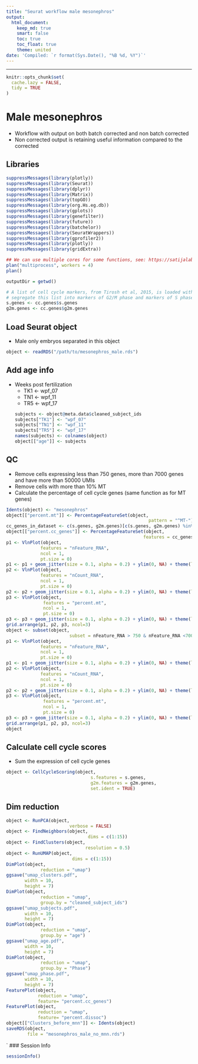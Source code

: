 ```yaml
---
title: "Seurat workflow male mesonephros"
output:
  html_document:
    keep_md: true
    smart: false
    toc: true
    toc_float: true
    theme: united
date: 'Compiled: `r format(Sys.Date(), "%B %d, %Y")`'
---
```

***

```r
knitr::opts_chunk$set(
  cache.lazy = FALSE,
  tidy = TRUE
)
```

# Male mesonephros 
* Workflow with output on both batch corrected and non batch corrected 
* Non corrected output is retaining useful information compared to the corrected 

## Libraries
```r
suppressMessages(library(plotly))
suppressMessages(library(Seurat))
suppressMessages(library(dplyr))
suppressMessages(library(Matrix))
suppressMessages(library(topGO))
suppressMessages(library(org.Hs.eg.db))
suppressMessages(library(gplots))
suppressMessages(library(genefilter))
suppressMessages(library(future))
suppressMessages(library(batchelor))
suppressMessages(library(SeuratWrappers))
suppressMessages(library(gprofiler2))
suppressMessages(library(plotly))
suppressMessages(library(gridExtra))

## We can use multiple cores for some functions, see: https://satijalab.org/seurat/v3.2/future_vignette.html
plan("multiprocess", workers = 4)
plan()

outputDir = getwd()

# A list of cell cycle markers, from Tirosh et al, 2015, is loaded with Seurat.  We can
# segregate this list into markers of G2/M phase and markers of S phase
s.genes <- cc.genes$s.genes
g2m.genes <- cc.genes$g2m.genes
```

## Load Seurat object
* Male only embryos separated in this object
```r
object <- readRDS("/path/to/mesonephros_male.rds")
```

## Add age info
* Weeks post fertilization
  * TK1 <- wpf_07
  * TN1 <- wpf_11
  * TR5 <- wpf_17
```r
subjects <- object@meta.data$cleaned_subject_ids
subjects["TK1"] <- "wpf_07"
subjects["TN1"] <- "wpf_11"
subjects["TR5"] <- "wpf_17"
names(subjects) <- colnames(object)
object[["age"]] <- subjects
```

## QC
* Remove cells expressing less than 750 genes, more than 7000 genes and have more than 50000 UMIs
* Remove cells with more than 10% MT 
* Calculate the percentage of cell cycle genes (same function as for MT genes)
```r
Idents(object) <- "mesonephros"
object[["percent.mt"]] <- PercentageFeatureSet(object, 
                                                      pattern = "^MT-")
cc_genes_in_dataset <- c(s.genes, g2m.genes)[c(s.genes, g2m.genes) %in% rownames(object)]
object[["percent.cc_genes"]] <- PercentageFeatureSet(object, 
                                                    features = cc_genes_in_dataset)
p1 <- VlnPlot(object, 
             features = "nFeature_RNA", 
             ncol = 1,
             pt.size = 0)
p1 <- p1 + geom_jitter(size = 0.1, alpha = 0.2) + ylim(0, NA) + theme(legend.position = "none")
p2 <- VlnPlot(object, 
             features = "nCount_RNA", 
             ncol = 1,
             pt.size = 0)
p2 <- p2 + geom_jitter(size = 0.1, alpha = 0.2) + ylim(0, NA) + theme(legend.position = "none")
p3 <- VlnPlot(object, 
              features = "percent.mt", 
              ncol = 1,
              pt.size = 0)
p3 <- p3 + geom_jitter(size = 0.1, alpha = 0.2) + ylim(0, NA) + theme(legend.position = "none")
grid.arrange(p1, p2, p3, ncol=3)
object <- subset(object, 
                        subset = nFeature_RNA > 750 & nFeature_RNA <7000 & percent.mt < 10 & nCount_RNA < 50000)
p1 <- VlnPlot(object, 
             features = "nFeature_RNA", 
             ncol = 1,
             pt.size = 0)
p1 <- p1 + geom_jitter(size = 0.1, alpha = 0.2) + ylim(0, NA) + theme(legend.position = "none")
p2 <- VlnPlot(object, 
             features = "nCount_RNA", 
             ncol = 1,
             pt.size = 0)
p2 <- p2 + geom_jitter(size = 0.1, alpha = 0.2) + ylim(0, NA) + theme(legend.position = "none")
p3 <- VlnPlot(object, 
              features = "percent.mt", 
              ncol = 1,
              pt.size = 0)
p3 <- p3 + geom_jitter(size = 0.1, alpha = 0.2) + ylim(0, NA) + theme(legend.position = "none")
grid.arrange(p1, p2, p3, ncol=3)
object
```

## Calculate cell cycle scores
* Sum the expression of cell cycle genes
```r
object <- CellCycleScoring(object, 
                                s.features = s.genes, 
                                g2m.features = g2m.genes, 
                                set.ident = TRUE)
```

## Dim reduction
```r
object <- RunPCA(object, 
                        verbose = FALSE)
object <- FindNeighbors(object, 
                               dims = c(1:15))
object <- FindClusters(object,
                              resolution = 0.5)
object <- RunUMAP(object, 
                         dims = c(1:15))
DimPlot(object, 
             reduction = "umap")
ggsave("umap_clusters.pdf",
       width = 10,
       height = 7)
DimPlot(object, 
             reduction = "umap",
             group.by = "cleaned_subject_ids")
ggsave("umap_subjects.pdf",
       width = 10,
       height = 7)
DimPlot(object, 
             reduction = "umap",
             group.by = "age")
ggsave("umap_age.pdf",
       width = 10,
       height = 7)
DimPlot(object, 
             reduction = "umap",
             group.by = "Phase")
ggsave("umap_phase.pdf",
       width = 10,
       height = 7)
FeaturePlot(object,
            reduction = "umap",
            feature= "percent.cc_genes")
FeaturePlot(object,
            reduction = "umap",
            feature= "percent.dissoc")
object[["Clusters_before_mnn"]] <- Idents(object)
saveRDS(object, 
        file = "mesonephros_male_no_mnn.rds")
```
`
### Session Info
```r
sessionInfo()
```
